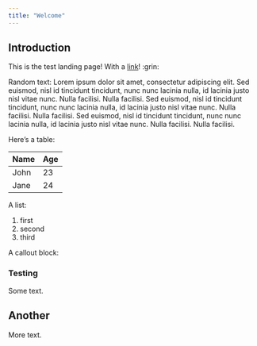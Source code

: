 ```yaml
---
title: "Welcome"
---
```


## Introduction

This is the test landing page! With a [link](https://google.com)! :grin:

Random text:
Lorem ipsum dolor sit amet, consectetur adipiscing elit. Sed euismod, nisl id
tincidunt tincidunt, nunc nunc lacinia nulla, id lacinia justo nisl vitae nunc.
Nulla facilisi. Nulla facilisi. Sed euismod, nisl id tincidunt tincidunt, nunc
nunc lacinia nulla, id lacinia justo nisl vitae nunc. Nulla facilisi. Nulla
facilisi. Sed euismod, nisl id tincidunt tincidunt, nunc nunc lacinia nulla, id
lacinia justo nisl vitae nunc. Nulla facilisi. Nulla facilisi.

Here's a table:

| Name | Age |
|------|-----|
| John | 23  |
| Jane | 24  |

A list:

1. first
2. second
3. third

A callout block:

::: callout-tip
### Testing

Some text.
:::

## Another

More text.
